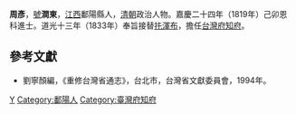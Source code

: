 '''周彥'''，[[號|號]]'''澗東'''，[[江西|江西]]鄱陽縣人，[[清朝|清朝]]政治人物。嘉慶二十四年（1819年）己卯恩科進士。道光十三年（1833年）奉旨接替[[扥渾布|扥渾布]]，擔任[[台灣府知府|台灣府知府]]。

==參考文獻==
*劉寧顏編，《重修台灣省通志》，台北市，台灣省文獻委員會，1994年。

{{start box}}
{{s-off}}
{{s-before|[[扥渾布|扥渾布]]}}
{{s-title|[[台灣府知府|台灣府知府]]|1833年上任}}
{{s-after|[[熊一本|熊一本]]}}
{{end box}}

{{嘉慶二十四年己卯恩科殿試金榜}}

{{Authority control}}

{{DEFAULTSORT:Zhou周}}
[[Category:周姓|Y]]
[[Category:鄱陽人|Category:鄱陽人]]
[[Category:臺灣府知府|Category:臺灣府知府]]


{{清朝人物小作品}}